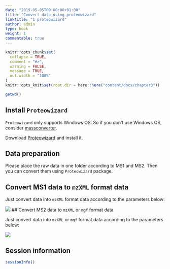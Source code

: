 ```yaml
---
date: "2019-05-05T00:00:00+01:00"
title: "Convert data using proteowizard"
linktitle: "1 proteowizard"
author: admin
type: book
weight: 1
commentable: true
---
```



```r
knitr::opts_chunk$set(
  collapse = TRUE,
  comment = "#>",
  warning = FALSE,
  message = TRUE,
  out.width = "100%"
)
knitr::opts_knit$set(root.dir = here::here("content/docs/chapter3"))
```

```r
getwd()
```

## Install `Proteowizard`

`Proteowizard` only supports Windows OS. So if you don't use Windows OS, consider [massconverter](../2-data_convert).

Download [Proteowizard](https://proteowizard.sourceforge.io/) and install it.

## Data preparation

Please place the raw data in one folder according to MS1 and MS2. Then you can convert them using `Proteowizard` package.

## Convert MS1 data to `mzXML` format data

Just convert data into `mzXML` format data according to the parameters below:

![](/docs/chapter3/figures/fig1.png)
## Convert MS2 data to `mzXML` or `mgf` format data

Just convert data into `mzXML` or `mgf` format data according to the parameters below:

![](/docs/chapter3/figures/fig2.png)

## Session information

```r
sessionInfo()
```

